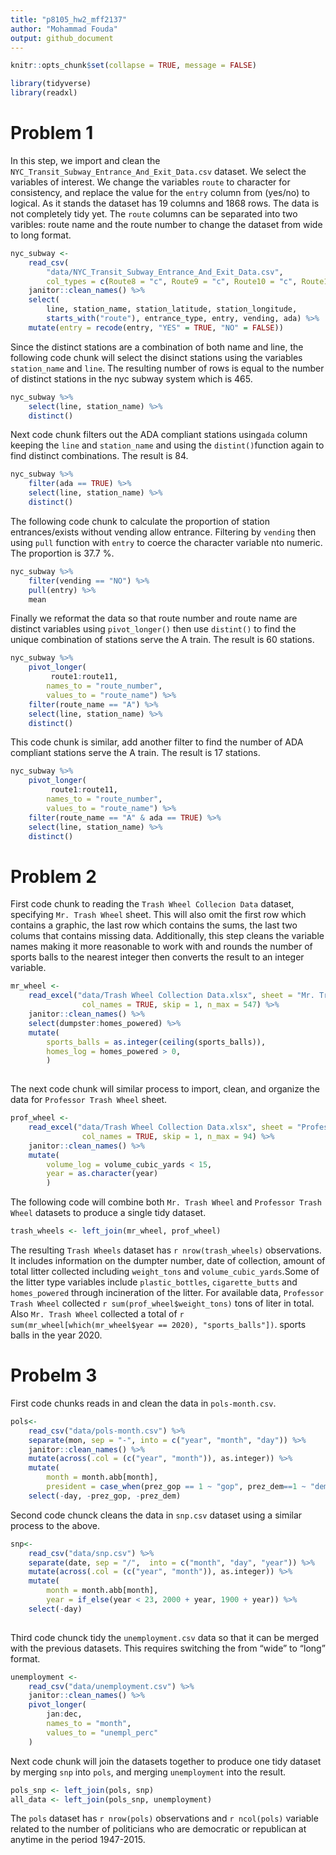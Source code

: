 ```yaml
---
title: "p8105_hw2_mff2137"
author: "Mohammad Fouda"
output: github_document
---
```


```r
knitr::opts_chunk$set(collapse = TRUE, message = FALSE)
```

```r
library(tidyverse)
library(readxl)
```

# Problem 1

In this step, we import and clean the `NYC_Transit_Subway_Entrance_And_Exit_Data.csv`
dataset. We select the variables of interest. We change the variables `route` to 
character for consistency, and replace the value for the `entry` column from 
(yes/no) to logical. As it stands the dataset has 19 columns and 1868 rows. The 
data is not completely tidy yet. The `route` columns can be separated into two 
varibles: route name  and the route number to change the dataset from wide to long
format. 

```r
nyc_subway <-
    read_csv(
        "data/NYC_Transit_Subway_Entrance_And_Exit_Data.csv", 
        col_types = c(Route8 = "c", Route9 = "c", Route10 = "c", Route11 = "c")) %>% 
    janitor::clean_names() %>% 
    select(
        line, station_name, station_latitude, station_longitude, 
        starts_with("route"), entrance_type, entry, vending, ada) %>% 
    mutate(entry = recode(entry, "YES" = TRUE, "NO" = FALSE))
```

Since the distinct stations are a combination of both name and line, the following
code chunk will select the disinct stations using the variables `station_name` and 
`line`. The resulting number of rows is equal to the number of distinct stations
in the nyc subway system which is 465. 

```r
nyc_subway %>% 
    select(line, station_name) %>% 
    distinct()
```
Next code chunk filters out the ADA compliant stations using`ada` column keeping
the `line` and `station_name` and using the `distint()`function again to 
find distinct combinations. The result is 84.

```r
nyc_subway %>% 
    filter(ada == TRUE) %>% 
    select(line, station_name) %>% 
    distinct()
```

The following code chunk to calculate the proportion of station entrances/exists 
without vending allow entrance. Filtering by `vending` then using `pull` function 
with `entry` to coerce the character variable nto numeric. The proportion is 37.7 %.

```r
nyc_subway %>% 
    filter(vending == "NO") %>% 
    pull(entry) %>% 
    mean
```

Finally we reformat the data so that route number and route name are distinct
variables using `pivot_longer()` then use `distint()` to find the unique combination
of stations serve the A train. The result is 60 stations.

```r
nyc_subway %>% 
    pivot_longer(
         route1:route11,
        names_to = "route_number",
        values_to = "route_name") %>%
    filter(route_name == "A") %>% 
    select(line, station_name) %>% 
    distinct()
```

This code chunk is similar, add another filter to find the number of ADA compliant 
stations serve the A train. The result is 17 stations. 

```r
nyc_subway %>% 
    pivot_longer(
         route1:route11,
        names_to = "route_number",
        values_to = "route_name") %>%
    filter(route_name == "A" & ada == TRUE) %>% 
    select(line, station_name) %>% 
    distinct()
```

# Problem 2

First code chunk to reading the `Trash Wheel Collecion Data` dataset, specifying
`Mr. Trash Wheel` sheet. This will also omit the first row which contains a graphic,
the last row which contains the sums, the last two colums that contains missing
data. Additionally, this step cleans the variable names making it more reasonable
to work with and rounds the number of sports balls to the nearest integer then 
converts the result to an integer variable. 


```r
mr_wheel <- 
    read_excel("data/Trash Wheel Collection Data.xlsx", sheet = "Mr. Trash Wheel",
                col_names = TRUE, skip = 1, n_max = 547) %>% 
    janitor::clean_names() %>% 
    select(dumpster:homes_powered) %>% 
    mutate(
        sports_balls = as.integer(ceiling(sports_balls)),
        homes_log = homes_powered > 0,
        ) 
    
```

The next code chunk will similar process to import, clean, and organize the data
for `Professor Trash Wheel` sheet. 

```r
prof_wheel <- 
    read_excel("data/Trash Wheel Collection Data.xlsx", sheet = "Professor Trash Wheel",
                col_names = TRUE, skip = 1, n_max = 94) %>% 
    janitor::clean_names() %>% 
    mutate(
        volume_log = volume_cubic_yards < 15,
        year = as.character(year)
        ) 
```

The following code will combine both `Mr. Trash Wheel` and `Professor Trash Wheel`
datasets to produce a single tidy dataset.

```r
trash_wheels <- left_join(mr_wheel, prof_wheel)
```

The resulting `Trash Wheels` dataset has `r nrow(trash_wheels)` observations. It 
includes information on the dumpter number, date of collection, amount of total 
litter collected including `weight_tons` and `volume_cubic_yards`.Some of the 
litter type variables include `plastic_bottles`, `cigarette_butts` and `homes_powered`
through incineration of the litter. For available data, `Professor Trash Wheel`
collected `r sum(prof_wheel$weight_tons)` tons of liter in total. Also `Mr. Trash Wheel`
collected a total of `r sum(mr_wheel[which(mr_wheel$year == 2020), "sports_balls"])`.
 sports balls in the year 2020.
 
# Probelm 3

First code chunks reads in and clean the data in `pols-month.csv`.

```r
pols<-
    read_csv("data/pols-month.csv") %>% 
    separate(mon, sep = "-", into = c("year", "month", "day")) %>% 
    janitor::clean_names() %>% 
    mutate(across(.col = (c("year", "month")), as.integer)) %>% 
    mutate(
        month = month.abb[month],
        president = case_when(prez_gop == 1 ~ "gop", prez_dem==1 ~ "dem")) %>% 
    select(-day, -prez_gop, -prez_dem)
```

 Second code chunck cleans the data in `snp.csv` dataset using a similar process
 to the above.
 
```r
snp<-
    read_csv("data/snp.csv") %>%
    separate(date, sep = "/",  into = c("month", "day", "year")) %>% 
    mutate(across(.col = (c("year", "month")), as.integer)) %>%
    mutate(
        month = month.abb[month],
        year = if_else(year < 23, 2000 + year, 1900 + year)) %>% 
    select(-day)
    
```
 
Third code chunck tidy the `unemployment.csv` data so that it can be merged with
the previous datasets. This requires switching the from "wide" to "long" format. 

```r
unemployment <-
    read_csv("data/unemployment.csv") %>% 
    janitor::clean_names() %>% 
    pivot_longer(
        jan:dec,
        names_to = "month",
        values_to = "unempl_perc"
    )
```

Next code chunk will join the datasets together to produce one tidy dataset by 
merging `snp` into `pols`, and merging `unemployment` into the result.

```r
pols_snp <- left_join(pols, snp)
all_data <- left_join(pols_snp, unemployment)
```

The `pols` dataset has `r nrow(pols)` observations and `r ncol(pols)` variable 
related to the number of politicians who are democratic or republican at anytime 
in the period 1947-2015. 

 
